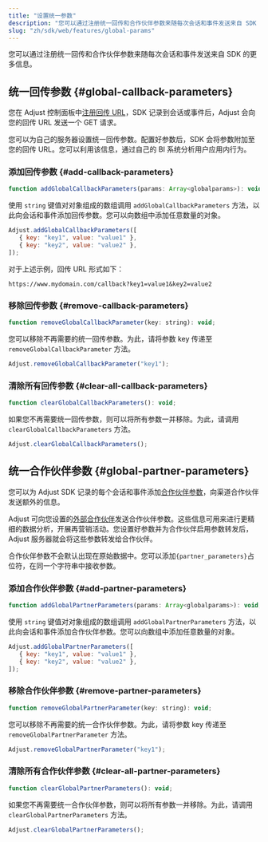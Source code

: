 ```yaml
---
title: "设置统一参数"
description: "您可以通过注册统一回传和合作伙伴参数来随每次会话和事件发送来自 SDK 的更多信息。"
slug: "zh/sdk/web/features/global-params"
---
```


您可以通过注册统一回传和合作伙伴参数来随每次会话和事件发送来自 SDK 的更多信息。

## 统一回传参数 {#global-callback-parameters}

您在 Adjust 控制面板中[注册回传 URL](https://help.adjust.com/zh/article/set-up-callbacks)，SDK 记录到会话或事件后，Adjust 会向您的回传 URL 发送一个 GET 请求。

您可以为自己的服务器设置统一回传参数。配置好参数后，SDK 会将参数附加至您的回传 URL。您可以利用该信息，通过自己的 BI 系统分析用户应用内行为。

### 添加回传参数 {#add-callback-parameters}

<CodeBlock title="方法签名">

```js
function addGlobalCallbackParameters(params: Array<globalparams>): void;
```

</CodeBlock>

使用 `string` 键值对对象组成的数组调用 `addGlobalCallbackParameters` 方法，以此向会话和事件添加回传参数。您可以向数组中添加任意数量的对象。

```js
Adjust.addGlobalCallbackParameters([
   { key: "key1", value: "value1" },
   { key: "key2", value: "value2" },
]);
```

对于上述示例，回传 URL 形式如下：

<CodeBlock highlight="key1, value1, key2, value2">

```text
https://www.mydomain.com/callback?key1=value1&key2=value2
```

</CodeBlock>

### 移除回传参数 {#remove-callback-parameters}

<CodeBlock title="方法签名">

```js
function removeGlobalCallbackParameter(key: string): void;
```

</CodeBlock>

您可以移除不再需要的统一回传参数。为此，请将参数 key 传递至 `removeGlobalCallbackParameter` 方法。

```js
Adjust.removeGlobalCallbackParameter("key1");
```

### 清除所有回传参数 {#clear-all-callback-parameters}

```js
function clearGlobalCallbackParameters(): void;
```

如果您不再需要统一回传参数，则可以将所有参数一并移除。为此，请调用 `clearGlobalCallbackParameters` 方法。

```js
Adjust.clearGlobalCallbackParameters();
```

## 统一合作伙伴参数 {#global-partner-parameters}

您可以为 Adjust SDK 记录的每个会话和事件添加[合作伙伴参数](https://help.adjust.com/zh/article/data-sharing-ad-network#map-parameters)，向渠道合作伙伴发送额外的信息。

Adjust 可向您设置的[外部合作伙伴](https://help.adjust.com/zh/article/integrated-partners)发送合作伙伴参数。这些信息可用来进行更精细的数据分析，开展再营销活动。您设置好参数并为合作伙伴启用参数转发后，Adjust 服务器就会将这些参数转发给合作伙伴。

<Callout type="note">

合作伙伴参数不会默认出现在原始数据中。您可以添加`{partner_parameters}`占位符，在同一个字符串中接收参数。

</Callout>

### 添加合作伙伴参数 {#add-partner-parameters}

<CodeBlock title="方法签名">

```js
function addGlobalPartnerParameters(params: Array<globalparams>): void;
```

</CodeBlock>

使用 `string` 键值对对象组成的数组调用 `addGlobalPartnerParameters` 方法，以此向会话和事件添加合作伙伴参数。您可以向数组中添加任意数量的对象。

```js
Adjust.addGlobalPartnerParameters([
   { key: "key1", value: "value1" },
   { key: "key2", value: "value2" },
]);
```

### 移除合作伙伴参数 {#remove-partner-parameters}

<CodeBlock title="方法签名">

```js
function removeGlobalPartnerParameter(key: string): void;
```

</CodeBlock>

您可以移除不再需要的统一合作伙伴参数。为此，请将参数 key 传递至 `removeGlobalPartnerParameter` 方法。

```js
Adjust.removeGlobalPartnerParameter("key1");
```

### 清除所有合作伙伴参数 {#clear-all-partner-parameters}

<CodeBlock title="方法签名">

```js
function clearGlobalPartnerParameters(): void;
```

</CodeBlock>

如果您不再需要统一合作伙伴参数，则可以将所有参数一并移除。为此，请调用 `clearGlobalPartnerParameters` 方法。

```js
Adjust.clearGlobalPartnerParameters();
```
